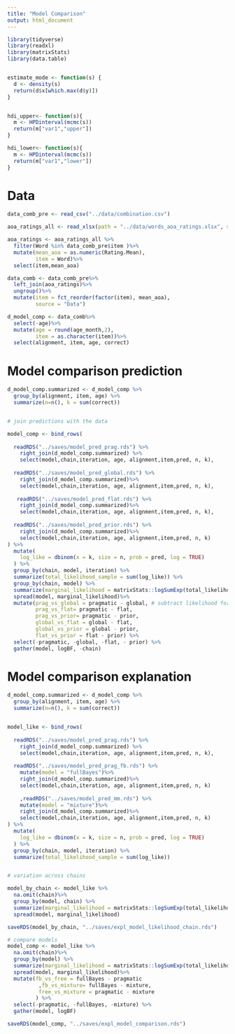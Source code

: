 ```yaml
---
title: "Model Comparison"
output: html_document
---
```


```r
library(tidyverse)
library(readxl)
library(matrixStats)
library(data.table)


estimate_mode <- function(s) {
  d <- density(s)
  return(d$x[which.max(d$y)])
}


hdi_upper<- function(s){
  m <- HPDinterval(mcmc(s))
  return(m["var1","upper"])
}

hdi_lower<- function(s){
  m <- HPDinterval(mcmc(s))
  return(m["var1","lower"])
}
```
# Data 

```r
data_comb_pre <- read_csv("../data/combination.csv") 

aoa_ratings_all <- read_xlsx(path = "../data/words_aoa_ratings.xlsx", sheet = 1)

aoa_ratings <- aoa_ratings_all %>%
  filter(Word %in% data_comb_pre$item )%>%
  mutate(mean_aoa = as.numeric(Rating.Mean),
         item = Word)%>%
  select(item,mean_aoa)

data_comb <- data_comb_pre%>%
  left_join(aoa_ratings)%>%
  ungroup()%>%
  mutate(item = fct_reorder(factor(item), mean_aoa), 
         source = "Data")

d_model_comp <- data_comb%>%
  select(-age)%>%
  mutate(age = round(age_month,2),
         item = as.character(item))%>%
  select(alignment, item, age, correct)

```

# Model comparison prediction


```r

d_model_comp.summarized <- d_model_comp %>% 
  group_by(alignment, item, age) %>% 
  summarize(n=n(), k = sum(correct))


# join predictions with the data 

model_comp <- bind_rows(
  
  readRDS("../saves/model_pred_prag.rds") %>%
    right_join(d_model_comp.summarized) %>%
    select(model,chain,iteration, age, alignment,item,pred, n, k),
   
  readRDS("../saves/model_pred_global.rds") %>%
    right_join(d_model_comp.summarized)%>%
    select(model,chain,iteration, age, alignment,item,pred, n, k),
  
   readRDS("../saves/model_pred_flat.rds") %>%
    right_join(d_model_comp.summarized)%>%
    select(model,chain,iteration, age, alignment,item,pred, n, k),
  
  readRDS("../saves/model_pred_prior.rds") %>%
    right_join(d_model_comp.summarized)%>%
    select(model,chain,iteration, age, alignment,item,pred, n, k)
) %>%
  mutate(
    log_like = dbinom(x = k, size = n, prob = pred, log = TRUE)
  ) %>%
  group_by(chain, model, iteration) %>%
  summarize(total_likelihood_sample = sum(log_like)) %>%
  group_by(chain, model) %>%
  summarize(marginal_likelihood = matrixStats::logSumExp(total_likelihood_sample)) %>%
  spread(model, marginal_likelihood)%>%
  mutate(prag_vs_global = pragmatic - global, # subtract likelihood for each predictions and model
         prag_vs_flat= pragmatic - flat,
         prag_vs_prior= pragmatic - prior,
         global_vs_flat = global - flat,
         global_vs_prior = global - prior,
         flat_vs_prior = flat - prior) %>%
  select(-pragmatic, -global, -flat, - prior) %>%
  gather(model, logBF, -chain)

```

# Model comparison explanation


```r

d_model_comp.summarized <- d_model_comp %>% 
  group_by(alignment, item, age) %>% 
  summarize(n=n(), k = sum(correct))


model_like <- bind_rows(
  
  readRDS("../saves/model_pred_prag.rds") %>%
    right_join(d_model_comp.summarized) %>%
    select(model,chain,iteration, age, alignment,item,pred, n, k),
   
  readRDS("../saves/model_pred_prag_fb.rds") %>%
    mutate(model = "fullBayes")%>%
    right_join(d_model_comp.summarized)%>%
    select(model,chain,iteration, age, alignment,item,pred, n, k)
  
    ,readRDS("../saves/model_pred_mm.rds") %>%
    mutate(model = "mixture")%>%
    right_join(d_model_comp.summarized)%>%
    select(model,chain,iteration, age, alignment,item,pred, n, k)
) %>%
  mutate(
    log_like = dbinom(x = k, size = n, prob = pred, log = TRUE)
  ) %>%
  group_by(chain, model, iteration) %>%
  summarize(total_likelihood_sample = sum(log_like))


# variation across chains

model_by_chain <- model_like %>%
  na.omit(chain)%>%
  group_by(model, chain) %>%
  summarize(marginal_likelihood = matrixStats::logSumExp(total_likelihood_sample)) %>%
  spread(model, marginal_likelihood)

saveRDS(model_by_chain, "../saves/expl_model_likelihood_chain.rds")

# compare models
model_comp <- model_like %>%
  na.omit(chain)%>%
  group_by(model) %>%
  summarize(marginal_likelihood = matrixStats::logSumExp(total_likelihood_sample)) %>%
  spread(model, marginal_likelihood)%>%
  mutate(fb_vs_free = fullBayes - pragmatic
          ,fb_vs_mixture= fullBayes - mixture,
          free_vs_mixture = pragmatic - mixture
         ) %>%
  select(-pragmatic, -fullBayes, -mixture) %>%
  gather(model, logBF)

saveRDS(model_comp, "../saves/expl_model_comparison.rds")

```


